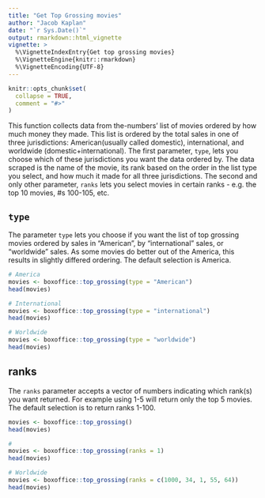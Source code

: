 ---
title: "Get Top Grossing movies"
author: "Jacob Kaplan"
date: "`r Sys.Date()`"
output: rmarkdown::html_vignette
vignette: >
  %\VignetteIndexEntry{Get top grossing movies}
  %\VignetteEngine{knitr::rmarkdown}
  %\VignetteEncoding{UTF-8}
---

```{r setup, include = FALSE}
knitr::opts_chunk$set(
  collapse = TRUE,
  comment = "#>"
)
```

This function collects data from the-numbers' list of movies ordered by how much money they made. This list is ordered by the total sales in one of three jurisdictions: American(usually called domestic), international, and worldwide (domestic+international). The first parameter, `type`, lets you choose which of these jurisdictions you want the data ordered by. The data scraped is the name of the movie, its rank based on the order in the list type you select, and how much it made for all three jurisdictions. The second and only other parameter, `ranks` lets you select movies in certain ranks - e.g. the top 10 movies, #s 100-105, etc.

## `type`

The parameter `type` lets you choose if you want the list of top grossing movies ordered by sales in "American", by "international" sales, or "worldwide" sales. As some movies do better out of the America, this results in slightly differed ordering. The default selection is America.

```{r}
# America
movies <- boxoffice::top_grossing(type = "American")
head(movies)
```

```{r}
# International
movies <- boxoffice::top_grossing(type = "international")
head(movies)
```

```{r}
# Worldwide
movies <- boxoffice::top_grossing(type = "worldwide")
head(movies)
```

## ranks

The `ranks` parameter accepts a vector of numbers indicating which rank(s) you want returned. For example using 1-5 will return only the top 5 movies. The default selection is to return ranks 1-100.

```{r}
movies <- boxoffice::top_grossing()
head(movies)
```

```{r}
# 
movies <- boxoffice::top_grossing(ranks = 1)
head(movies)
```

```{r}
# Worldwide
movies <- boxoffice::top_grossing(ranks = c(1000, 34, 1, 55, 64))
head(movies)
```
